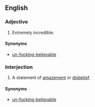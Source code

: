 ==English==
===Adjective===
{{en-adj|pos=[[in]][[-fucking-]][[credible]]|-}}
# {{context|vulgar|slang}} Extremely incredible.

====Synonyms====
* [[un-fucking-believable]]

===Interjection===
{{en-interj|pos=[[in-]][[-fucking-]][[credible]]}}
# {{context|vulgar|slang}} A statement of [[amazement]] or [[disbelief]].

====Synonyms====
* [[un-fucking-believable]]